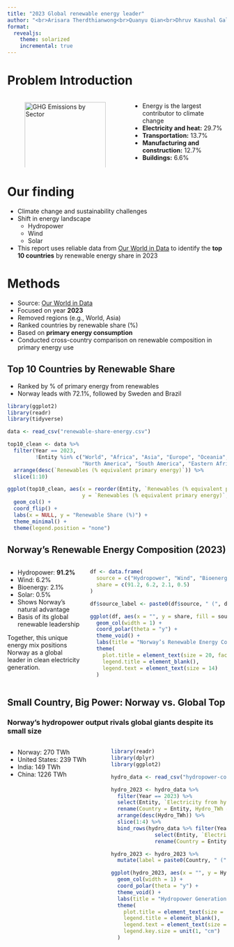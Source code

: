 ```yaml
---
title: "2023 Global renewable energy leader"
author: "<br>Arisara Therdthianwong<br>Quanyu Qian<br>Dhruv Kaushal Gal"
format:
  revealjs:
    theme: solarized
    incremental: true
---
```


# Problem Introduction

:::: {.columns}

::: {.column width="55%"}
![GHG Emissions by Sector](images/all-gas.png){#fig-ghg width="100%"}
:::

::: {.column width="45%"}
- Energy is the largest contributor to climate change  
- **Electricity and heat:** 29.7%  
- **Transportation:** 13.7%  
- **Manufacturing and construction:** 12.7%  
- **Buildings:** 6.6%  
:::

::::

# Our finding

-   Climate change and sustainability challenges
-   Shift in energy landscape
    -   Hydropower
    -   Wind
    -   Solar
-   This report uses reliable data from [Our World in Data](https://ourworldindata.org/renewable-energy) to identify the **top 10 countries** by renewable energy share in 2023

# Methods

- Source: [Our World in Data](https://ourworldindata.org/renewable-energy)
- Focused on year **2023**  
- Removed regions (e.g., World, Asia)  
- Ranked countries by renewable share (%)  
- Based on **primary energy consumption**
- Conducted cross-country comparison on renewable composition in primary energy use

## Top 10 Countries by Renewable Share


- Ranked by % of primary energy from renewables  
- Norway leads with 72.1%, followed by Sweden and Brazil

```r
library(ggplot2)
library(readr)
library(tidyverse)

data <- read_csv("renewable-share-energy.csv")

top10_clean <- data %>%
  filter(Year == 2023, 
         !Entity %in% c("World", "Africa", "Asia", "Europe", "Oceania", 
                        "North America", "South America", "Eastern Africa (EI)")) %>%
  arrange(desc(`Renewables (% equivalent primary energy)`)) %>%
  slice(1:10)

ggplot(top10_clean, aes(x = reorder(Entity, `Renewables (% equivalent primary energy)`), 
                        y = `Renewables (% equivalent primary energy)`, fill = Entity)) +
  geom_col() +
  coord_flip() +
  labs(x = NULL, y = "Renewable Share (%)") +
  theme_minimal() +
  theme(legend.position = "none")
```


## Norway's Renewable Energy Composition (2023)

::: {.columns}

::: {.column width="35%"}
- Hydropower: **91.2%**  
- Wind: 6.2%  
- Bioenergy: 2.1%  
- Solar: 0.5%  
- Shows Norway's natural advantage  
- Basis of its global renewable leadership

Together, this unique energy mix positions Norway as a global leader in clean electricity generation.
:::

::: {.column width="65%"}

```r
df <- data.frame(
  source = c("Hydropower", "Wind", "Bioenergy", "Solar"),
  share = c(91.2, 6.2, 2.1, 0.5)
)

df$source_label <- paste0(df$source, " (", df$share, "%)")

ggplot(df, aes(x = "", y = share, fill = source_label)) +
  geom_col(width = 1) +
  coord_polar(theta = "y") +
  theme_void() +
  labs(title = "Norway’s Renewable Energy Composition (2023)") +
  theme(
    plot.title = element_text(size = 20, face = "bold", hjust = 0.5),
    legend.title = element_blank(), 
    legend.text = element_text(size = 14)  
  )
```

:::

:::

## Small Country, Big Power: Norway vs. Global Top

### Norway’s hydropower output rivals global giants despite its small size

::: {.columns}

::: {.column width="45%"}
-	Norway: 270 TWh 
-	United States: 239 TWh 
-	India: 149 TWh 
-	China: 1226 TWh 
:::

::: {.column width="55%"}

```r
library(readr)
library(dplyr)
library(ggplot2)

hydro_data <- read_csv("hydropower-consumption.csv")

hydro_2023 <- hydro_data %>%
  filter(Year == 2023) %>%
  select(Entity, `Electricity from hydro - TWh`) %>%
  rename(Country = Entity, Hydro_TWh = `Electricity from hydro - TWh`) %>%
  arrange(desc(Hydro_TWh)) %>%
  slice(1:4) %>%
  bind_rows(hydro_data %>% filter(Year == 2023, Entity == "Norway") %>%
              select(Entity, `Electricity from hydro - TWh`) %>%
              rename(Country = Entity, Hydro_TWh = `Electricity from hydro - TWh`))

hydro_2023 <- hydro_2023 %>%
  mutate(label = paste0(Country, " (", round(Hydro_TWh, 2), " TWh)"))

ggplot(hydro_2023, aes(x = "", y = Hydro_TWh, fill = label)) +
  geom_col(width = 1) +
  coord_polar(theta = "y") +
  theme_void() +
  labs(title = "Hydropower Generation by Country (2023)") +
  theme(
    plot.title = element_text(size = 20, face = "bold", hjust = 0.5),
    legend.title = element_blank(),
    legend.text = element_text(size = 14),
    legend.key.size = unit(1, "cm")
  )
```

:::

:::
